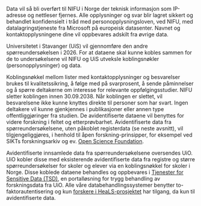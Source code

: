 Data vil så bli overført til NIFU i Norge der teknisk informasjon som IP-adresse og nettleser fjernes. Alle opplysninger og svar blir lagret sikkert og behandlet konfidensielt i tråd med personopplysningsloven, ved NIFU, med datalagringstjeneste fra Microsoft på europeisk datasenter. Navnet og kontaktopplysningene dine vil oppbevares adskilt fra øvrige data. 

Universitetet i Stavanger (UiS) vil gjennomføre den andre spørreundersøkelsen i 2026. For at dataene skal kunne kobles sammen for de to undersøkelsene vil NIFU og UiS utveksle koblingsnøkler (personopplysninger) og data. 

Koblingsnøkkel mellom lister med kontaktopplysninger og besvarelser brukes til kvalitetssikring, å følge med på svarprosent, å sende påminnelser og å spørre deltakerne om interesse for relevante oppfølgingsstudier. NIFU sletter koblingen innen 30.09.2038. Når koblingen er slettet, vil besvarelsene ikke kunne knyttes direkte til personer som har svart. Ingen deltakere vil kunne gjenkjennes i publikasjoner eller annen type offentliggjøringer fra studien. De avidentifiserte dataene vil benyttes for videre forskning i feltet og etterprøvbarhet. Avidentifiserte data fra spørreundersøkelsene, uten påkoblet registerdata (se neste avsnitt), vil tilgjengeliggjøres, i henhold til åpen forskning-prinsipper, for eksempel ved SIKTs forskningsarkiv og ev. [Open Science Foundation](osf.io).

Avidentifiserte innsamlede data fra spørreundersøkelsene oversendes UiO. UiO kobler disse med eksisterende avidentifiserte data fra registre og større spørreundersøkelser for skoler og elever via en koblingsnøkkel for skoler i Norge. Disse koblede dataene behandles og oppbevares i [Tjenester for Sensitive Data (TSD)](https://www.uio.no/tjenester/it/forskning/sensitiv/), en portalløsning for trygg behandling av forskningsdata fra UiO. Alle våre databehandlingssystemer benytter to-faktorautentisering og kun [forskere i HeaLS-prosjektet](https://www.sv.uio.no/psi/english/research/projects/heals/index.html) har tilgang, da kun til avidentifiserte data.
